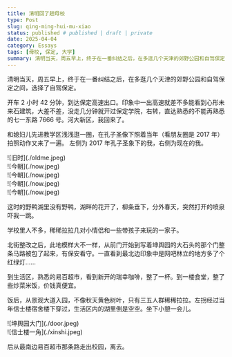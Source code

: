 ```yaml
---
title: 清明回了趟母校
type: Post
slug: qing-ming-hui-mu-xiao
status: published # published | draft | private
date: 2025-04-04
category: Essays
tags: [母校, 保定, 大学]
summary: 清明当天，周五早上，终于在一番纠结之后，在多逛几个天津的郊野公园和自驾保定之间，选择了自驾保定。
---
```


清明当天，周五早上，终于在一番纠结之后，在多逛几个天津的郊野公园和自驾保定之间，选择了自驾保定。

开车 2 小时 42 分钟，到达保定高速出口。印象中一出高速就差不多能看到心形未来石建筑，大差不差，没走几分钟就开过保定学院，右转，直达熟悉的不能再熟悉的七一东路 7666 号。河大新区，我回来了。

和媳妇儿先进教学区浅浅逛一圈，在孔子圣像下照着当年（看朋友圈是 2017 年）拍照动作又来了一遍。
左侧为 2017 年孔子圣象下的我，右侧为现在的我。

<div className="image-grid">
  <div>![旧时](./oldme.jpeg)</div>
  <div>![今朝](./now.jpeg)</div>
  <div>![今朝](./now.jpeg)</div>
  <div>![今朝](./now.jpeg)</div>
  <div>![今朝](./now.jpeg)</div>
</div>

这时的野鸭湖里没有野鸭，湖畔的花开了，柳条垂下，分外春天，突然打开的喷泉吓我一跳。

学校里人不多，稀稀拉拉几对小情侣和一些带孩子来玩的一家子。

北街整改之后，此地模样大不一样，从前门开始到写着坤舆园的大石头的那个门整条马路被包了起来，有保安看守。一直看到最北边印象中是网吧林立的地方多了个红绿灯……

到生活区，熟悉的易百超市，看到新开的瑞幸咖啡，整了一杯。到一楼食堂，整了些炒菜米饭，价钱真便宜。

饭后，从景观大道入园，不像秋天黄色树叶，只有三五人群稀稀拉拉。左拐经过当年信士楼宿舍楼下穿过，生活区内的湖里倒是空空。坐下小憩一会儿。

<div className="image-grid">
  <div>![坤舆园大门](./door.jpeg)</div>
  <div>![信士楼一角](./xinshi.jpeg)</div>
</div>

后从最南边易百超市那条路走出校园，离去。
